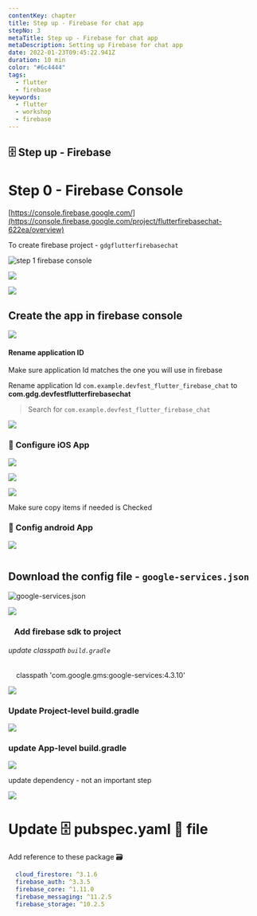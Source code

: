 ```yaml
---
contentKey: chapter
title: Step up - Firebase for chat app
stepNo: 3
metaTitle: Step up - Firebase for chat app
metaDescription: Setting up Firebase for chat app
date: 2022-01-23T09:45:22.941Z
duration: 10 min
color: "#6c4444"
tags:
  - flutter
  - firebase
keywords:
  - flutter
  - workshop
  - firebase
---
```

## 🗄️ Step up - Firebase

# Step 0 - Firebase Console

[https://console.firebase.google.com/](https://console.firebase.google.com/project/flutterfirebasechat-622ea/overview)

To create firebase project - `gdgflutterfirebasechat`

![step 1 firebase console](https://res.cloudinary.com/sitecore/image/upload/c_limit,q_80,w_2000/v1643202983/Codelab/flutter_02_chat_Firebase_console_gjvlov.png "step 1 firebase console")

![](https://res.cloudinary.com/sitecore/image/upload/c_limit,q_80,w_2000/v1643203142/Codelab/flutter_02_chat_Firebase_console_step2_lg7jdp.png)

![](https://res.cloudinary.com/sitecore/image/upload/c_limit,q_80,w_2000/v1643203243/Codelab/flutter_02_chat_Firebase_console_step3_zzwxio.png)

## Create the app in firebase console

![](https://res.cloudinary.com/sitecore/image/upload/c_limit,q_80,w_2000/v1643203463/Codelab/flutter_02_chat_Firebase_console_add_app_01_jwfh5m.png)

#### Rename application ID

Make sure application Id matches the one you will use in firebase

Rename application Id `com.example.devfest_flutter_firebase_chat` to **com.gdg.devfestflutterfirebasechat** 

> Search for `com.example.devfest_flutter_firebase_chat`

![](https://res.cloudinary.com/sitecore/image/upload/c_limit,q_80,w_2000/v1643204067/Codelab/flutter_02_chat_Firebase_console_add_app_02_f5pyvh.png)

### 📲 Configure iOS App

![](https://lh5.googleusercontent.com/ch4QeXzcXOkA1wmmyy5-eQfxQaiYDZawj6cvDUyPjj2ci2G26s2Ru1fuBQntPbCIW1Gzjm9KPZFQs6ujTdeUVyQtlK0sgXar89Fw_Bqq3p0akCMgT-rFHJTbFi89nnukIRwj1nUY)

![](https://lh4.googleusercontent.com/OXIVPqVUsTZxvQSCsAoNC1QN1leLpnUP4mtm6yzQsApDOR-JYM9lUzpPaGTpmamq6JRI1mAQi2YOu1ptH_0Gv3R5t67iPfKub7XkcHiM3vV2YR2hANAp551YJEZo4Dujg4ZMCUOu)

![](https://lh4.googleusercontent.com/ahrXXrj4MCFc5FTFrWGYZ6iovavPpr_2Ycf4_Mt-TIITn9YkPqcEYhmhz-gXtaj9fhZmzzz5KTcOAMpNj_4CltGmjo79UifBHKvz2yBXALSXAUjpu-PdHf6Wy2_6bA-LBHdj9_Fc)

Make sure copy items if needed is Checked 

### 📲 Config android App

![](https://res.cloudinary.com/sitecore/image/upload/c_limit,q_80,w_2000/v1643204202/Codelab/flutter_02_chat_Firebase_console_add_app_03_lpjkap.png)

![]()

## Download the config file - `google-services.json`

![google-services.json](https://res.cloudinary.com/sitecore/image/upload/c_limit,q_80,w_2000/v1643204297/Codelab/flutter_02_chat_Firebase_console_add_app_04_ex1oad.png "google-services.json")

![](https://res.cloudinary.com/sitecore/image/upload/c_limit,q_80,w_2000/v1643204556/Codelab/flutter_02_chat_Firebase_console_add_google_services_05_azsoba.png)

###    Add firebase sdk to project

###### update classpath `build.gradle`

    classpath 'com.google.gms:google-services:4.3.10'

![](https://res.cloudinary.com/sitecore/image/upload/c_limit,q_80,w_2000/v1643205121/Codelab/flutter_02_chat_Firebase_console_add_google_services_06_efsaxn.png)

### Update Project-level build.gradle

![](https://res.cloudinary.com/sitecore/image/upload/c_limit,q_80,w_2000/v1643205251/Codelab/flutter_02_chat_Firebase_console_add_google_services_07_vfa2rn.png)

### update App-level build.gradle



![](https://res.cloudinary.com/sitecore/image/upload/c_limit,q_80,w_2000/v1643207025/Codelab/flutter_02_chat_Firebase_console_add_google_services_08_ctsijy.png)

update dependency - not an important step

![](https://res.cloudinary.com/sitecore/image/upload/c_limit,q_80,w_2000/v1643207150/Codelab/flutter_02_chat_Firebase_console_add_google_services_09_vofd6i.png)

# Update 🗄️ pubspec.yaml 📄 file

Add reference to these package 🗃️

```yaml
  cloud_firestore: ^3.1.6 
  firebase_auth: ^3.3.5
  firebase_core: ^1.11.0
  firebase_messaging: ^11.2.5
  firebase_storage: ^10.2.5
```